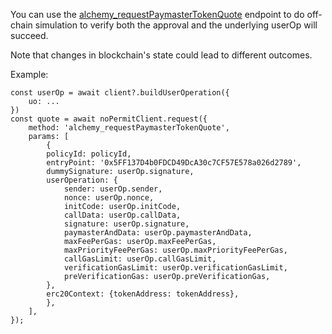 You can use the [alchemy_requestPaymasterTokenQuote](https://www.alchemy.com/docs/wallets/api/gas-manager-admin-api/gas-abstraction-api-endpoints/alchemy-request-paymaster-token-quote) endpoint to do off-chain simulation to verify both the approval and the underlying userOp will succeed.

<Note>

Note that changes in blockchain's state could lead to different outcomes.

</Note>

Example:

```tsx
const userOp = await client?.buildUserOperation({
    uo: ...
})
const quote = await noPermitClient.request({
    method: 'alchemy_requestPaymasterTokenQuote',
    params: [
        {
        policyId: policyId,
        entryPoint: '0x5FF137D4b0FDCD49DcA30c7CF57E578a026d2789',
        dummySignature: userOp.signature,
        userOperation: {
            sender: userOp.sender,
            nonce: userOp.nonce,
            initCode: userOp.initCode,
            callData: userOp.callData,
            signature: userOp.signature,
            paymasterAndData: userOp.paymasterAndData,
            maxFeePerGas: userOp.maxFeePerGas,
            maxPriorityFeePerGas: userOp.maxPriorityFeePerGas,
            callGasLimit: userOp.callGasLimit,
            verificationGasLimit: userOp.verificationGasLimit,
            preVerificationGas: userOp.preVerificationGas,
        },
        erc20Context: {tokenAddress: tokenAddress},
        },
    ],
});
```
